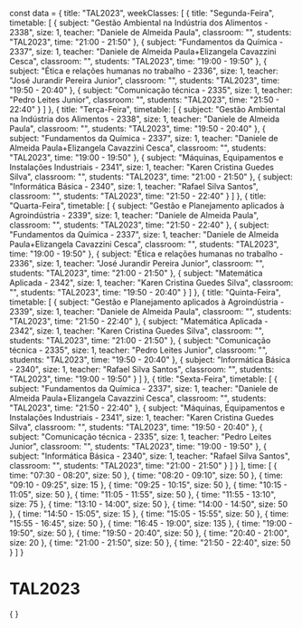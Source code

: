 const data = {
  title: "TAL2023",
  weekClasses: [
    {
      title: "Segunda-Feira",
      timetable: [
        {
          subject: "Gestão Ambiental na Indústria dos Alimentos - 2338",
          size: 1,
          teacher: "Daniele de Almeida Paula",
          classroom: "",
          students: "TAL2023",
          time: "21:00 - 21:50"
        },
        {
          subject: "Fundamentos da Química - 2337",
          size: 1,
          teacher: "Daniele de Almeida Paula+Elizangela Cavazzini Cesca",
          classroom: "",
          students: "TAL2023",
          time: "19:00 - 19:50"
        },
        {
          subject: "Ética e relações humanas no trabalho - 2336",
          size: 1,
          teacher: "José Jurandir Pereira Junior",
          classroom: "",
          students: "TAL2023",
          time: "19:50 - 20:40"
        },
        {
          subject: "Comunicação técnica - 2335",
          size: 1,
          teacher: "Pedro Leites Junior",
          classroom: "",
          students: "TAL2023",
          time: "21:50 - 22:40"
        }
      ]
    },
    {
      title: "Terça-Feira",
      timetable: [
        {
          subject: "Gestão Ambiental na Indústria dos Alimentos - 2338",
          size: 1,
          teacher: "Daniele de Almeida Paula",
          classroom: "",
          students: "TAL2023",
          time: "19:50 - 20:40"
        },
        {
          subject: "Fundamentos da Química - 2337",
          size: 1,
          teacher: "Daniele de Almeida Paula+Elizangela Cavazzini Cesca",
          classroom: "",
          students: "TAL2023",
          time: "19:00 - 19:50"
        },
        {
          subject: "Máquinas, Equipamentos e Instalações Industriais - 2341",
          size: 1,
          teacher: "Karen Cristina Guedes Silva",
          classroom: "",
          students: "TAL2023",
          time: "21:00 - 21:50"
        },
        {
          subject: "Informática Básica - 2340",
          size: 1,
          teacher: "Rafael Silva Santos",
          classroom: "",
          students: "TAL2023",
          time: "21:50 - 22:40"
        }
      ]
    },
    {
      title: "Quarta-Feira",
      timetable: [
        {
          subject: "Gestão e Planejamento aplicados à Agroindústria - 2339",
          size: 1,
          teacher: "Daniele de Almeida Paula",
          classroom: "",
          students: "TAL2023",
          time: "21:50 - 22:40"
        },
        {
          subject: "Fundamentos da Química - 2337",
          size: 1,
          teacher: "Daniele de Almeida Paula+Elizangela Cavazzini Cesca",
          classroom: "",
          students: "TAL2023",
          time: "19:00 - 19:50"
        },
        {
          subject: "Ética e relações humanas no trabalho - 2336",
          size: 1,
          teacher: "José Jurandir Pereira Junior",
          classroom: "",
          students: "TAL2023",
          time: "21:00 - 21:50"
        },
        {
          subject: "Matemática Aplicada - 2342",
          size: 1,
          teacher: "Karen Cristina Guedes Silva",
          classroom: "",
          students: "TAL2023",
          time: "19:50 - 20:40"
        }
      ]
    },
    {
      title: "Quinta-Feira",
      timetable: [
        {
          subject: "Gestão e Planejamento aplicados à Agroindústria - 2339",
          size: 1,
          teacher: "Daniele de Almeida Paula",
          classroom: "",
          students: "TAL2023",
          time: "21:50 - 22:40"
        },
        {
          subject: "Matemática Aplicada - 2342",
          size: 1,
          teacher: "Karen Cristina Guedes Silva",
          classroom: "",
          students: "TAL2023",
          time: "21:00 - 21:50"
        },
        {
          subject: "Comunicação técnica - 2335",
          size: 1,
          teacher: "Pedro Leites Junior",
          classroom: "",
          students: "TAL2023",
          time: "19:50 - 20:40"
        },
        {
          subject: "Informática Básica - 2340",
          size: 1,
          teacher: "Rafael Silva Santos",
          classroom: "",
          students: "TAL2023",
          time: "19:00 - 19:50"
        }
      ]
    },
    {
      title: "Sexta-Feira",
      timetable: [
        {
          subject: "Fundamentos da Química - 2337",
          size: 1,
          teacher: "Daniele de Almeida Paula+Elizangela Cavazzini Cesca",
          classroom: "",
          students: "TAL2023",
          time: "21:50 - 22:40"
        },
        {
          subject: "Máquinas, Equipamentos e Instalações Industriais - 2341",
          size: 1,
          teacher: "Karen Cristina Guedes Silva",
          classroom: "",
          students: "TAL2023",
          time: "19:50 - 20:40"
        },
        {
          subject: "Comunicação técnica - 2335",
          size: 1,
          teacher: "Pedro Leites Junior",
          classroom: "",
          students: "TAL2023",
          time: "19:00 - 19:50"
        },
        {
          subject: "Informática Básica - 2340",
          size: 1,
          teacher: "Rafael Silva Santos",
          classroom: "",
          students: "TAL2023",
          time: "21:00 - 21:50"
        }
      ]
    }
  ],
  time: [
    {
      time: "07:30 - 08:20",
      size: 50
    },
    {
      time: "08:20 - 09:10",
      size: 50
    },
    {
      time: "09:10 - 09:25",
      size: 15
    },
    {
      time: "09:25 - 10:15",
      size: 50
    },
    {
      time: "10:15 - 11:05",
      size: 50
    },
    {
      time: "11:05 - 11:55",
      size: 50
    },
    {
      time: "11:55 - 13:10",
      size: 75
    },
    {
      time: "13:10 - 14:00",
      size: 50
    },
    {
      time: "14:00 - 14:50",
      size: 50
    },
    {
      time: "14:50 - 15:05",
      size: 15
    },
    {
      time: "15:05 - 15:55",
      size: 50
    },
    {
      time: "15:55 - 16:45",
      size: 50
    },
    {
      time: "16:45 - 19:00",
      size: 135
    },
    {
      time: "19:00 - 19:50",
      size: 50
    },
    {
      time: "19:50 - 20:40",
      size: 50
    },
    {
      time: "20:40 - 21:00",
      size: 20
    },
    {
      time: "21:00 - 21:50",
      size: 50
    },
    {
      time: "21:50 - 22:40",
      size: 50
    }
  ]
}

# TAL2023

<div>
    {
        <Grid
            title={data.title} 
            weekClasses={data.weekClasses} 
            time={data.time}
        />
    }
</div>